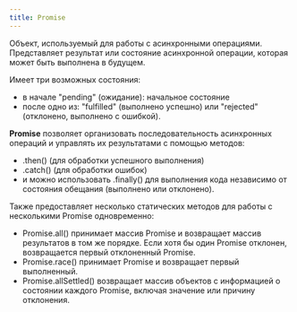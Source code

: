 ```yaml
---
title: Promise
---
```


Объект, используемый для работы с асинхронными операциями. Представляет результат или состояние асинхронной операции, которая может быть выполнена в будущем.

Имеет три возможных состояния:

- в начале "pending" (ожидание): начальное состояние
- после одно из: "fulfilled" (выполнено успешно) или "rejected" (отклонено, выполнено с ошибкой).

**Promise** позволяет организовать последовательность асинхронных операций и управлять их результатами с помощью методов:

- .then() (для обработки успешного выполнения)
- .catch() (для обработки ошибок)
- и можно использовать .finally() для выполнения кода независимо от состояния обещания (выполнено или отклонено).

Также предоставляет несколько статических методов для работы с несколькими Promise одновременно:

- Promise.all() принимает массив Promise и возвращает массив результатов в том же порядке. Если хотя бы один Promise отклонен, возвращается первый отклоненный Promise.
- Promise.race() принимает Promise и возвращает первый выполненный.
- Promise.allSettled() возвращает массив объектов с информацией о состоянии каждого Promise, включая значение или причину отклонения.
